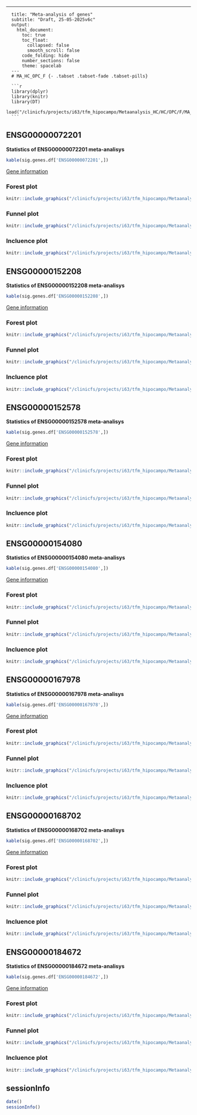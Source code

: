 ---
      title: "Meta-analysis of genes"
      subtitle: "Draft, 25-05-2025v6c"
      output:
        html_document:
          toc: true
          toc_float:
            collapsed: false
            smooth_scroll: false
          code_folding: hide
          number_sections: false
          theme: spacelab
      ---
      # MA_HC_OPC_F {- .tabset .tabset-fade .tabset-pills}
      
      ```r
      library(dplyr)
      library(knitr)
      library(DT)
      load("/clinicfs/projects/i63/tfm_hipocampo/Metaanalysis_HC/HC/OPC/F/MA_HC_OPC_F.RData")
      ```  
## ENSG00000072201 {.tabset .tabset-fade .tabset-pills} 
**Statistics of ENSG00000072201 meta-analisys** 
```r
kable(sig.genes.df['ENSG00000072201',])
```

[Gene information](https://www.genecards.org/cgi-bin/carddisp.pl?gene=LNX1) 

### Forest plot {-} 
```r
knitr::include_graphics("/clinicfs/projects/i63/tfm_hipocampo/Metaanalysis_HC/HC/OPC/F/plots/ENSG00000072201_FOREST.png")
``` 

### Funnel plot {-} 
```r
knitr::include_graphics("/clinicfs/projects/i63/tfm_hipocampo/Metaanalysis_HC/HC/OPC/F/plots/ENSG00000072201_FUNNEL.png")
``` 

### Incluence plot {-} 
```r
knitr::include_graphics("/clinicfs/projects/i63/tfm_hipocampo/Metaanalysis_HC/HC/OPC/F/plots/ENSG00000072201_INFLUENCE.png")
```

## ENSG00000152208 {.tabset .tabset-fade .tabset-pills} 
**Statistics of ENSG00000152208 meta-analisys** 
```r
kable(sig.genes.df['ENSG00000152208',])
```

[Gene information](https://www.genecards.org/cgi-bin/carddisp.pl?gene=GRID2) 

### Forest plot {-} 
```r
knitr::include_graphics("/clinicfs/projects/i63/tfm_hipocampo/Metaanalysis_HC/HC/OPC/F/plots/ENSG00000152208_FOREST.png")
``` 

### Funnel plot {-} 
```r
knitr::include_graphics("/clinicfs/projects/i63/tfm_hipocampo/Metaanalysis_HC/HC/OPC/F/plots/ENSG00000152208_FUNNEL.png")
``` 

### Incluence plot {-} 
```r
knitr::include_graphics("/clinicfs/projects/i63/tfm_hipocampo/Metaanalysis_HC/HC/OPC/F/plots/ENSG00000152208_INFLUENCE.png")
```

## ENSG00000152578 {.tabset .tabset-fade .tabset-pills} 
**Statistics of ENSG00000152578 meta-analisys** 
```r
kable(sig.genes.df['ENSG00000152578',])
```

[Gene information](https://www.genecards.org/cgi-bin/carddisp.pl?gene=GRIA4) 

### Forest plot {-} 
```r
knitr::include_graphics("/clinicfs/projects/i63/tfm_hipocampo/Metaanalysis_HC/HC/OPC/F/plots/ENSG00000152578_FOREST.png")
``` 

### Funnel plot {-} 
```r
knitr::include_graphics("/clinicfs/projects/i63/tfm_hipocampo/Metaanalysis_HC/HC/OPC/F/plots/ENSG00000152578_FUNNEL.png")
``` 

### Incluence plot {-} 
```r
knitr::include_graphics("/clinicfs/projects/i63/tfm_hipocampo/Metaanalysis_HC/HC/OPC/F/plots/ENSG00000152578_INFLUENCE.png")
```

## ENSG00000154080 {.tabset .tabset-fade .tabset-pills} 
**Statistics of ENSG00000154080 meta-analisys** 
```r
kable(sig.genes.df['ENSG00000154080',])
```

[Gene information](https://www.genecards.org/cgi-bin/carddisp.pl?gene=CHST9) 

### Forest plot {-} 
```r
knitr::include_graphics("/clinicfs/projects/i63/tfm_hipocampo/Metaanalysis_HC/HC/OPC/F/plots/ENSG00000154080_FOREST.png")
``` 

### Funnel plot {-} 
```r
knitr::include_graphics("/clinicfs/projects/i63/tfm_hipocampo/Metaanalysis_HC/HC/OPC/F/plots/ENSG00000154080_FUNNEL.png")
``` 

### Incluence plot {-} 
```r
knitr::include_graphics("/clinicfs/projects/i63/tfm_hipocampo/Metaanalysis_HC/HC/OPC/F/plots/ENSG00000154080_INFLUENCE.png")
```

## ENSG00000167978 {.tabset .tabset-fade .tabset-pills} 
**Statistics of ENSG00000167978 meta-analisys** 
```r
kable(sig.genes.df['ENSG00000167978',])
```

[Gene information](https://www.genecards.org/cgi-bin/carddisp.pl?gene=SRRM2) 

### Forest plot {-} 
```r
knitr::include_graphics("/clinicfs/projects/i63/tfm_hipocampo/Metaanalysis_HC/HC/OPC/F/plots/ENSG00000167978_FOREST.png")
``` 

### Funnel plot {-} 
```r
knitr::include_graphics("/clinicfs/projects/i63/tfm_hipocampo/Metaanalysis_HC/HC/OPC/F/plots/ENSG00000167978_FUNNEL.png")
``` 

### Incluence plot {-} 
```r
knitr::include_graphics("/clinicfs/projects/i63/tfm_hipocampo/Metaanalysis_HC/HC/OPC/F/plots/ENSG00000167978_INFLUENCE.png")
```

## ENSG00000168702 {.tabset .tabset-fade .tabset-pills} 
**Statistics of ENSG00000168702 meta-analisys** 
```r
kable(sig.genes.df['ENSG00000168702',])
```

[Gene information](https://www.genecards.org/cgi-bin/carddisp.pl?gene=LRP1B) 

### Forest plot {-} 
```r
knitr::include_graphics("/clinicfs/projects/i63/tfm_hipocampo/Metaanalysis_HC/HC/OPC/F/plots/ENSG00000168702_FOREST.png")
``` 

### Funnel plot {-} 
```r
knitr::include_graphics("/clinicfs/projects/i63/tfm_hipocampo/Metaanalysis_HC/HC/OPC/F/plots/ENSG00000168702_FUNNEL.png")
``` 

### Incluence plot {-} 
```r
knitr::include_graphics("/clinicfs/projects/i63/tfm_hipocampo/Metaanalysis_HC/HC/OPC/F/plots/ENSG00000168702_INFLUENCE.png")
```

## ENSG00000184672 {.tabset .tabset-fade .tabset-pills} 
**Statistics of ENSG00000184672 meta-analisys** 
```r
kable(sig.genes.df['ENSG00000184672',])
```

[Gene information](https://www.genecards.org/cgi-bin/carddisp.pl?gene=RALYL) 

### Forest plot {-} 
```r
knitr::include_graphics("/clinicfs/projects/i63/tfm_hipocampo/Metaanalysis_HC/HC/OPC/F/plots/ENSG00000184672_FOREST.png")
``` 

### Funnel plot {-} 
```r
knitr::include_graphics("/clinicfs/projects/i63/tfm_hipocampo/Metaanalysis_HC/HC/OPC/F/plots/ENSG00000184672_FUNNEL.png")
``` 

### Incluence plot {-} 
```r
knitr::include_graphics("/clinicfs/projects/i63/tfm_hipocampo/Metaanalysis_HC/HC/OPC/F/plots/ENSG00000184672_INFLUENCE.png")
```



## sessionInfo {-}  
```r
date()
sessionInfo()
```


